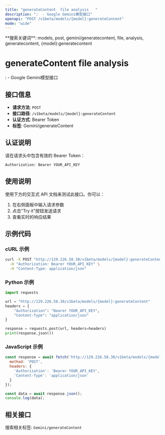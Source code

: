```yaml
---
title: "generateContent  file analysis   "
description: ":  - Google Gemini模型接口"
openapi: "POST /v1beta/models/{model}:generateContent"
mode: "wide"
---
```


<Info>
**搜索关键词**: models, post, gemini/generatecontent, file, analysis, generatecontent, {model}:generatecontent
</Info>

# generateContent  file analysis   

:  - Google Gemini模型接口

## 接口信息

- **请求方法**: `POST`
- **接口路径**: `/v1beta/models/{model}:generateContent`
- **认证方式**: Bearer Token
- **标签**: Gemini/generateContent

## 认证说明

请在请求头中包含有效的 Bearer Token：

```bash
Authorization: Bearer YOUR_API_KEY
```

## 使用说明

使用下方的交互式 API 文档来测试此接口。你可以：

1. 在右侧面板中输入请求参数
2. 点击"Try it"按钮发送请求
3. 查看实时的响应结果

## 示例代码

### cURL 示例

```bash
curl -X POST "http://129.226.58.30/v1beta/models/{model}:generateContent" \
  -H "Authorization: Bearer YOUR_API_KEY" \
  -H "Content-Type: application/json"
```

### Python 示例

```python
import requests

url = "http://129.226.58.30/v1beta/models/{model}:generateContent"
headers = {
    "Authorization": "Bearer YOUR_API_KEY",
    "Content-Type": "application/json"
}

response = requests.post(url, headers=headers)
print(response.json())
```

### JavaScript 示例

```javascript
const response = await fetch('http://129.226.58.30/v1beta/models/{model}:generateContent', {
  method: 'POST',
  headers: {
    'Authorization': 'Bearer YOUR_API_KEY',
    'Content-Type': 'application/json'
  }
});

const data = await response.json();
console.log(data);
```

## 相关接口

搜索相关标签: `Gemini/generateContent`

